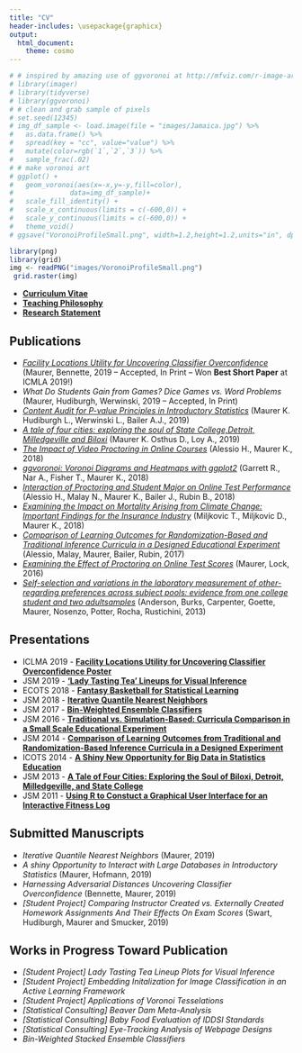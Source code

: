 ```yaml
---
title: "CV"
header-includes: \usepackage{graphicx}
output: 
  html_document:
    theme: cosmo
---
```

```r
# # inspired by amazing use of ggvoronoi at http://mfviz.com/r-image-art/
# library(imager)
# library(tidyverse)
# library(ggvoronoi)
# # clean and grab sample of pixels
# set.seed(12345)
# img_df_sample <- load.image(file = "images/Jamaica.jpg") %>%
#   as.data.frame() %>%
#   spread(key = "cc", value="value") %>%
#   mutate(color=rgb(`1`,`2`,`3`)) %>%
#   sample_frac(.02)
# # make voronoi art
# ggplot() +
#   geom_voronoi(aes(x=-x,y=-y,fill=color),
#              data=img_df_sample)+
#   scale_fill_identity() +
#   scale_x_continuous(limits = c(-600,0)) +
#   scale_y_continuous(limits = c(-600,0)) +
#   theme_void()
# ggsave("VoronoiProfileSmall.png", width=1.2,height=1.2,units="in", dpi=600)
```

```r
library(png)
library(grid)
img <- readPNG("images/VoronoiProfileSmall.png")
 grid.raster(img)
```

<!-- ![](images/VoronoiProfileSmall.png) -->

* **[Curriculum Vitae](documents/KarstenMaurerCV.pdf)**
* **[Teaching Philosophy](documents/KarstenMaurerTeachPhil.pdf)**
* **[Research Statement](documents/KarstenMaurerResearchStatement.pdf)**

## Publications

*  *[Facility Locations Utility for Uncovering Classifier Overconfidence](documents/papers/MaurerBennetteICMLA.pdf)*
(Maurer, Bennette, 2019 -- Accepted, In Print -- Won **Best Short Paper** at ICMLA 2019!)
*  *What Do Students Gain from Games? Dice Games vs. Word Problems*
(Maurer, Hudiburgh, Werwinski, 2019 -- Accepted, In Print)
*  *[Content Audit for P-value Principles in Introductory Statistics](https://www.tandfonline.com/doi/full/10.1080/00031305.2018.1537890)* (Maurer K. Hudiburgh L., Werwinski L., Bailer A.J., 2019)
*  *[A tale of four cities: exploring the soul of State College,Detroit, Milledgeville and Biloxi](https://link.springer.com/epdf/10.1007/s00180-018-00863-x?author_access_token=N0GW9Uj-8Jrt72Lb3em0D_e4RwlQNchNByi7wbcMAY7uBPRsrLmeTb896xXQHbgLPTBcIH24Z2vemKbresc_EdEmV7S09WEUrW030Eibbhc48JfQO2VYCbgu5VVF0U86DplAw0GM19N00Ma7cM3ojw%3D%3D)* (Maurer K. Osthus D., Loy A., 2019)
*  *[The Impact of Video Proctoring in Online Courses](https://eric.ed.gov/?id=EJ1195526)* (Alessio H., Maurer K., 2018)
*  *[ggvoronoi: Voronoi Diagrams and Heatmaps with ggplot2](https://www.theoj.org/joss-papers/joss.01096/10.21105.joss.01096.pdf)* (Garrett R., Nar A., Fisher T., Maurer K., 2018)
*  *[Interaction of Proctoring and Student Major on Online Test Performance](http://www.irrodl.org/index.php/irrodl/article/view/3698/4843)* (Alessio H., Malay N., Maurer K., Bailer J., Rubin B., 2018)
*  *[Examining the Impact on Mortality Arising from Climate Change: Important Findings for the Insurance Industry](https://link.springer.com/article/10.1007/s13385-018-0178-2)* (Miljkovic T., Miljkovic D., Maurer K., 2018)
*  *[Comparison of Learning Outcomes for Randomization-Based and Traditional Inference Curricula in a Designed Educational Experiment](https://olj.onlinelearningconsortium.org/index.php/olj/article/view/885)* (Alessio, Malay, Maurer, Bailer, Rubin, 2017)
*  *[Examining the Effect of Proctoring on Online Test Scores](http://escholarship.org/uc/item/0wm523b0)* (Maurer, Lock, 2016)
*  *[Self-selection and variations in the laboratory measurement of other-regarding preferences across subject pools: evidence from one college student and two adultsamples](https://link.springer.com/article/10.1007/s10683-012-9327-7)* (Anderson, Burks, Carpenter, Goette, Maurer, Nosenzo, Potter, Rocha, Rustichini, 2013)

## Presentations

*  ICLMA 2019 - **[Facility Locations Utility for Uncovering Classifier Overconfidence Poster](documents/conferences/ICLMA_poster.pdf)**
*  JSM 2019 - **['Lady Tasting Tea' Lineups for Visual Inference](documents/conferences/JSM2019.pdf)**
*  ECOTS 2018 - **[Fantasy Basketball for Statistical Learning](documents/conferences/ECOTS2018.mp4)**
*  JSM 2018 - **[Iterative Quantile Nearest Neighbors](documents/conferences/JSM2018.pdf)**
*  JSM 2017 - **[Bin-Weighted Ensemble Classifiers](documents/conferences/JSM2017.pdf)**
*  JSM 2016 - **[Traditional vs. Simulation-Based: Curricula Comparison in a Small Scale Educational Experiment](documents/conferences/JSM2016.pdf)** 
*  JSM 2014 - **[Comparison of Learning Outcomes from Traditional and Randomization-Based Inference Curricula in a Designed Experiment](documents/conferences/JSM2014.pdf)**
*  ICOTS 2014 - **[A Shiny New Opportunity for Big Data in Statistics Education](documents/conferences/ICOTS2014.pdf)**
*  JSM 2013 - **[A Tale of Four Cities: Exploring the Soul of Biloxi, Detroit, Milledgeville, and State College](documents/conferences/JSM2013.pdf)**
*  JSM 2011 - **[Using R to Constuct a Graphical User Interface for an Interactive Fitness Log](documents/conferences/JSM2011.pdf)**

## Submitted Manuscripts

*  *Iterative Quantile Nearest Neighbors*
(Maurer, 2019)
*  *A shiny Opportunity to Interact with Large Databases in Introductory Statistics*
(Maurer, Hofmann, 2019)
*  *Harnessing Adversarial Distances Uncovering Classifier Overconfidence*
(Bennette, Maurer, 2019)
*  *[Student Project] Comparing Instructor Created vs. Externally Created Homework Assignments And Their Effects On Exam Scores*
(Swart, Hudiburgh, Maurer and Smucker, 2019)



## Works in Progress Toward Publication

*  *[Student Project] Lady Tasting Tea Lineup Plots for Visual Inference*
*  *[Student Project] Embedding Initalization for Image Classification in an Active Learning Framework*
*  *[Student Project] Applications of Voronoi Tesselations*
*  *[Statistical Consulting] Beaver Dam Meta-Analysis*
*  *[Statistical Consulting] Baby Food Evaluation of IDDSI Standards*
*  *[Statistical Consulting] Eye-Tracking Analysis of Webpage Designs*
*  *Bin-Weighted Stacked Ensemble Classifiers*


